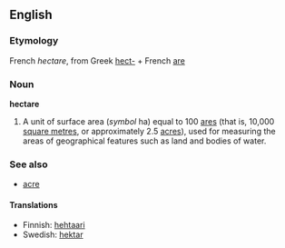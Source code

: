 ==English==
===Etymology===
French ''hectare'', from Greek [[hect-]] + French [[are]]

===Noun===
'''hectare'''

#A unit of surface area (''symbol'' ha) equal to 100 [[are]]s (that is, 10,000 [[square metre]]s, or approximately 2.5 [[acre]]s), used for measuring the areas of geographical features such as land and bodies of water.

===See also===
*[[acre]]

====Translations====
*Finnish: [[hehtaari]]
*Swedish: [[hektar]]